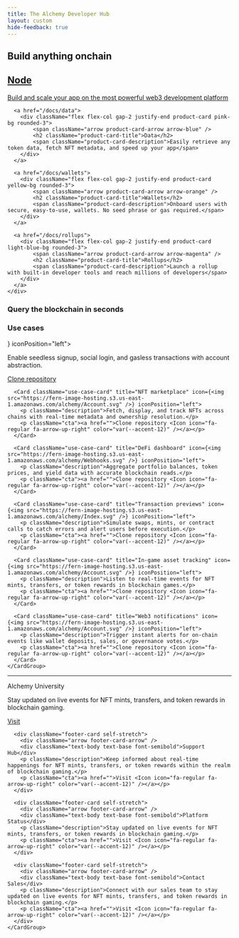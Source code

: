 ```yaml
---
title: The Alchemy Developer Hub
layout: custom
hide-feedback: true
---
```


<style>
{`
    /* Hide all anchor links on the homepage */
  [data-radix-popper-content-wrapper]:has(span[id^="radix-"]) {
    display: none !important;
  }
`}
</style>

<div className="homepage-content">
  <div className="products">
    <h2 data-state="closed">Build anything onchain</h2>
    <div className="my-6 grid gap-4 first:mt-0 sm:gap-6 grid-cols-1 sm:grid-cols-2">
      <a href="/docs/node">
        <div className="flex flex-col gap-2 justify-end product-card dark-blue-bg rounded-3">
            <span className="arrow product-card-arrow arrow-pink" />
            <h2 className="product-card-title">Node</h2>
            <span className="product-card-description">Build and scale your app on the most powerful web3 development platform</span>
        </div>
      </a>

      <a href="/docs/data">
        <div className="flex flex-col gap-2 justify-end product-card pink-bg rounded-3">
            <span className="arrow product-card-arrow arrow-blue" />
            <h2 className="product-card-title">Data</h2>
            <span className="product-card-description">Easily retrieve any token data, fetch NFT metadata, and speed up your app</span>
        </div>
      </a>

      <a href="/docs/wallets">
        <div className="flex flex-col gap-2 justify-end product-card yellow-bg rounded-3">
            <span className="arrow product-card-arrow arrow-orange" />
            <h2 className="product-card-title">Wallets</h2>
            <span className="product-card-description">Onboard users with secure, easy-to-use, wallets. No seed phrase or gas required.</span>
        </div>
      </a>

      <a href="/docs/rollups">
        <div className="flex flex-col gap-2 justify-end product-card light-blue-bg rounded-3">
            <span className="arrow product-card-arrow arrow-magenta" />
            <h2 className="product-card-title">Rollups</h2>
            <span className="product-card-description">Launch a rollup with built-in developer tools and reach millions of developers</span>
        </div>
      </a>
    </div>
  </div>

  <div className="homepage-code-block use-cases">
    <h3 className="mb-6">Query the blockchain in seconds</h3>
    <EndpointRequestSnippet endpoint="GET /v3/{apiKey}/getNFTsForCollection"/>
  </div>

  <div className="use-cases">
    <h3>Use cases</h3>
    <CardGroup cols={2}>
      <Card className="use-case-card" title="Crypto wallet onboarding" icon={<img src="https://fern-image-hosting.s3.us-east-1.amazonaws.com/alchemy/Supernode.svg" />} iconPosition="left">
        <p className="description">Enable seedless signup, social login, and gasless transactions with account abstraction.</p>
        <p className="cta"><a href="">Clone repository <Icon icon="fa-regular fa-arrow-up-right" color="var(--accent-12)" /></a></p>
      </Card>

      <Card className="use-case-card" title="NFT marketplace" icon={<img src="https://fern-image-hosting.s3.us-east-1.amazonaws.com/alchemy/Account.svg" />} iconPosition="left">
        <p className="description">Fetch, display, and track NFTs across chains with real-time metadata and ownership resolution.</p>
        <p className="cta"><a href="">Clone repository <Icon icon="fa-regular fa-arrow-up-right" color="var(--accent-12)" /></a></p>
      </Card>

      <Card className="use-case-card" title="DeFi dashboard" icon={<img src="https://fern-image-hosting.s3.us-east-1.amazonaws.com/alchemy/Webhooks.svg" />} iconPosition="left">
        <p className="description">Aggregate portfolio balances, token prices, and yield data with accurate blockchain reads.</p>
        <p className="cta"><a href="">Clone repository <Icon icon="fa-regular fa-arrow-up-right" color="var(--accent-12)" /></a></p>
      </Card>

      <Card className="use-case-card" title="Transaction previews" icon={<img src="https://fern-image-hosting.s3.us-east-1.amazonaws.com/alchemy/Index.svg" />} iconPosition="left">
        <p className="description">Simulate swaps, mints, or contract calls to catch errors and alert users before execution.</p>
        <p className="cta"><a href="">Clone repository <Icon icon="fa-regular fa-arrow-up-right" color="var(--accent-12)" /></a></p>
      </Card>

      <Card className="use-case-card" title="In-game asset tracking" icon={<img src="https://fern-image-hosting.s3.us-east-1.amazonaws.com/alchemy/Account.svg" />} iconPosition="left">
        <p className="description">Listen to real-time events for NFT mints, transfers, or token rewards in blockchain games.</p>
        <p className="cta"><a href="">Clone repository <Icon icon="fa-regular fa-arrow-up-right" color="var(--accent-12)" /></a></p>
      </Card>

      <Card className="use-case-card" title="Web3 notifications" icon={<img src="https://fern-image-hosting.s3.us-east-1.amazonaws.com/alchemy/Account.svg" />} iconPosition="left">
        <p className="description">Trigger instant alerts for on-chain events like wallet deposits, sales, or governance votes.</p>
        <p className="cta"><a href="">Clone repository <Icon icon="fa-regular fa-arrow-up-right" color="var(--accent-12)" /></a></p>
      </Card>
    </CardGroup>
  </div>
  <hr/>
  <div className="footer">
    <CardGroup cols={4} className="items-stretch">
      <div className="footer-card self-stretch">
        <div className="arrow footer-card-arrow" />
        <div className="text-body text-base font-semibold">Alchemy University</div>
        <p className="description">Stay updated on live events for NFT mints, transfers, and token rewards in blockchain gaming.</p>
        <p className="cta"><a href="">Visit <Icon icon="fa-regular fa-arrow-up-right" color="var(--accent-12)" /></a></p>
      </div>

      <div className="footer-card self-stretch">
        <div className="arrow footer-card-arrow" />
        <div className="text-body text-base font-semibold">Support Hub</div>
        <p className="description">Keep informed about real-time happenings for NFT mints, transfers, or token rewards within the realm of blockchain gaming.</p>
        <p className="cta"><a href="">Visit <Icon icon="fa-regular fa-arrow-up-right" color="var(--accent-12)" /></a></p>
      </div>

      <div className="footer-card self-stretch">
        <div className="arrow footer-card-arrow" />
        <div className="text-body text-base font-semibold">Platform Status</div>
        <p className="description">Stay updated on live events for NFT mints, transfers, or token rewards in blockchain gaming.</p>
        <p className="cta"><a href="">Visit <Icon icon="fa-regular fa-arrow-up-right" color="var(--accent-12)" /></a></p>
      </div>

      <div className="footer-card self-stretch">
        <div className="arrow footer-card-arrow" />
        <div className="text-body text-base font-semibold">Contact Sales</div>
        <p className="description">Connect with our sales team to stay updated on live events for NFT mints, transfers, and token rewards in blockchain gaming.</p>
        <p className="cta"><a href="">Visit <Icon icon="fa-regular fa-arrow-up-right" color="var(--accent-12)" /></a></p>
      </div>
    </CardGroup>
  </div>
</div>
